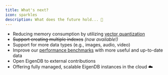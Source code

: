 ```yaml
---
title: What's next?
icon: sparkles
description: What does the future hold... 👀
---
```


- Reducing memory consumption by utilizing [vector quantization](./reducing-memory-consumption/quantization)
- ~~Support creating multiple indexes~~ *(now available!)*
- Support for more data types (e.g., images, audio, video)
- Improve our [performance benchmarks](./how-fast-is-it) with more useful and up-to-date data
- Open EigenDB to external contributions
- Offering fully managed, scalable EigenDB instances in the cloud ☁️